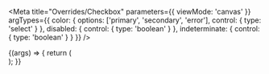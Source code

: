 

<Meta
  title="Overrides/Checkbox"
  parameters={{
    viewMode: 'canvas'
  }}
  argTypes={{
    color: {
      options: ['primary', 'secondary', 'error'],
      control: { type: 'select' }
    },
    disabled: {
      control: { type: 'boolean' }
    },
    indeterminate: {
      control: { type: 'boolean' }
    }
  }}
/>

<Canvas>
  <Story name="Checkbox">
    {(args) => {
      return (
        <div>
          <Checkbox {...args} />
        </div>
      );
    }}
  </Story>
</Canvas>
